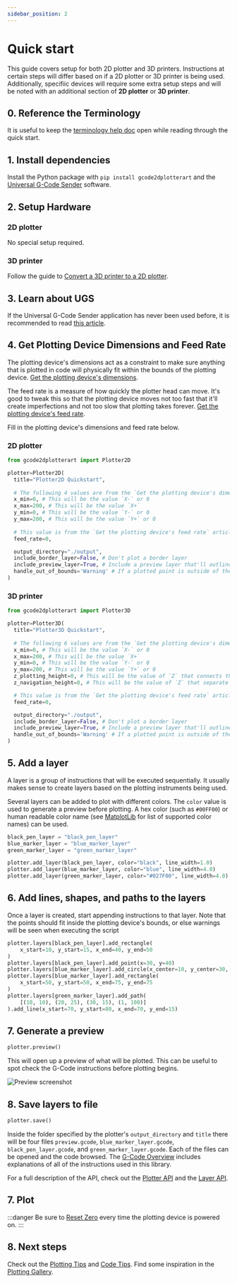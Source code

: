 ```yaml
---
sidebar_position: 2
---
```


# Quick start

This guide covers setup for both 2D plotter and 3D printers. Instructions at certain steps will differ based on if a 2D plotter or 3D printer is being used. Additionally, specifiic devices will require some extra setup steps and will be noted with an additional section of **2D plotter** or **3D printer**.

## 0. Reference the Terminology

It is useful to keep the [terminology help doc](./documentation/terminology) open while reading through the quick start. 

## 1. Install dependencies

Install the Python package with `pip install gcode2dplotterart` and the [Universal G-Code Sender](./documentation/ugs#installation) software.

## 2. Setup Hardware

### 2D plotter

No special setup required. 

### 3D printer

Follow the guide to [Convert a 3D printer to a 2D plotter](./documentation/convert-3d-to-2d).

## 3. Learn about UGS

If the Universal G-Code Sender application has never been used before, it is recommended to read [this article](./documentation/ugs).

## 4. Get Plotting Device Dimensions and Feed Rate

The plotting device's dimensions act as a constraint to make sure anything that is plotted in code will physically fit within the bounds of the plotting device. [Get the plotting device's dimensions](./documentation/ugs#get-the-plotting-devicess-dimensions). 

The feed rate is a measure of how quickly the plotter head can move. It's good to tweak this so that the plotting device moves not too fast that it'll create imperfections and not too slow that plotting takes forever. [Get the plotting device's feed rate](./documentation/ugs#get-the-plotting-devicess-feed-rate).

Fill in the plotting device's dimensions and feed rate below. 

### 2D plotter

```python
from gcode2dplotterart import Plotter2D

plotter=Plotter2D(
  title="Plotter2D Quickstart",
  
  # The following 4 values are from the `Get the plotting device's dimensions` article above. 
  x_min=0, # This will be the value `X-` or 0
  x_max=200, # This will be the value `X+`
  y_min=0, # This will be the value `Y-` or 0
  y_max=200, # This will be the value `Y+` or 0
  
  # This value is from the `Get the plotting device's feed rate` article above.
  feed_rate=0,

  output_directory="./output", 
  include_border_layer=False, # Don't plot a border layer
  include_preview_layer=True, # Include a preview layer that'll outline the print without plotting anything.
  handle_out_of_bounds='Warning' # If a plotted point is outside of the bounds, give a warning, don't plot the point, and keep going.
)
```

### 3D printer

```python
from gcode2dplotterart import Plotter3D

plotter=Plotter3D(
  title="Plotter3D Quickstart",
  
  # The following 6 values are from the `Get the plotting device's dimensions` article above. 
  x_min=0, # This will be the value `X-` or 0
  x_max=200, # This will be the value `X+`
  y_min=0, # This will be the value `Y-` or 0
  y_max=200, # This will be the value `Y+` or 0
  z_plotting_height=0, # This will be the value of `Z` that connects the plotter head to the plotting surface.
  z_navigation_height=0, # This will be the value of `Z` that separate the plotter head from the plotting surface.

  # This value is from the `Get the plotting device's feed rate` article above.
  feed_rate=0,

  output_directory="./output", 
  include_border_layer=False, # Don't plot a border layer
  include_preview_layer=True, # Include a preview layer that'll outline the print without plotting anything.
  handle_out_of_bounds='Warning' # If a plotted point is outside of the bounds, give a warning, don't plot the point, and keep going.
)
```

## 5. Add a layer

A layer is a group of instructions that will be executed sequentially.  It usually makes sense to create layers based on the plotting instruments being used. 

Several layers can be added to plot with different colors. The `color` value is used to generate a preview before plotting. A hex color (such as `#00FF00`) or human readable color name (see [MatplotLib](https://matplotlib.org/stable/gallery/color/named_colors.html#css-colors) for list of supported color names) can be used. 

```python
black_pen_layer = "black_pen_layer"
blue_marker_layer = "blue_marker_layer"
green_marker_layer = "green_marker_layer"

plotter.add_layer(black_pen_layer, color="black", line_width=1.0)
plotter.add_layer(blue_marker_layer, color="blue", line_width=4.0)
plotter.add_layer(green_marker_layer, color="#027F00", line_width=4.0)
```

## 6. Add lines, shapes, and paths to the layers

Once a layer is created, start appending instructions to that layer. Note that the points should fit inside the plotting device's bounds, or else warnings will be seen when executing the script

```python
plotter.layers[black_pen_layer].add_rectangle(
    x_start=10, y_start=15, x_end=40, y_end=50
)
plotter.layers[black_pen_layer].add_point(x=30, y=40)
plotter.layers[blue_marker_layer].add_circle(x_center=10, y_center=30, radius=10)
plotter.layers[blue_marker_layer].add_rectangle(
    x_start=50, y_start=50, x_end=75, y_end=75
)
plotter.layers[green_marker_layer].add_path(
    [(10, 10), (20, 25), (30, 15), (1, 100)]
).add_line(x_start=70, y_start=80, x_end=70, y_end=15)
```
 
## 7. Generate a preview

```python
plotter.preview()
```

This will open up a preview of what will be plotted. This can be useful to spot check the G-Code instructions before plotting begins.

![Preview screenshot](/img/quickstart/preview.png)


## 8. Save layers to file

```python
plotter.save()
```

Inside the folder specified by the plotter's `output_directory` and `title` there will be four files `preview.gcode`, `blue_marker_layer.gcode`, `black_pen_layer.gcode`, and `green_marker_layer.gcode`. Each of the files can be opened and the code browsed. The [G-Code Overview](./documentation/gcode) includes explanations of all of the instructions used in this library.

For a full description of the API, check out the [Plotter API](./api/plotter) and the [Layer API](./api/layer).

## 7. Plot

:::danger
Be sure to [Reset Zero](documentation/ugs#reset-zero) every time the plotting device is powered on.
:::

## 8. Next steps

Check out the [Plotting Tips](./tips/plotting_tips) and [Code Tips](./tips/code_tips). Find some inspiration in the [Plotting Gallery](./category/gallery).